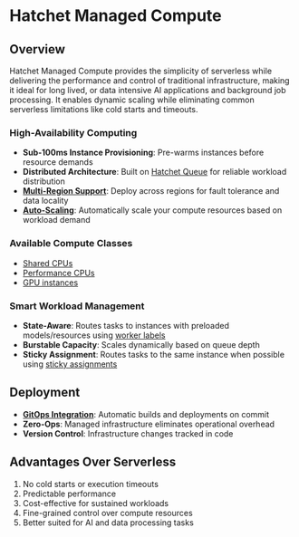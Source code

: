 
# Hatchet Managed Compute

## Overview

Hatchet Managed Compute provides the simplicity of serverless while delivering the performance and control of traditional infrastructure, making it ideal for long lived, or data intensive AI applications and background job processing. It enables dynamic scaling while eliminating common serverless limitations like cold starts and timeouts.

### High-Availability Computing

- **Sub-100ms Instance Provisioning**: Pre-warms instances before resource demands
- **Distributed Architecture**: Built on [Hatchet Queue](../home/) for reliable workload distribution
- **[Multi-Region Support](./cpu.mdx#available-regions)**: Deploy across regions for fault tolerance and data locality
- **[Auto-Scaling](./auto-scaling.mdx)**: Automatically scale your compute resources based on workload demand

### Available Compute Classes

- [Shared CPUs](./cpu.mdx#shared-cpu)
- [Performance CPUs](./cpu.mdx#performance-cpu)
- [GPU instances](./gpu.mdx)

### Smart Workload Management

- **State-Aware**: Routes tasks to instances with preloaded models/resources using [worker labels](../home/features/worker-assignment/worker-affinity.mdx)
- **Burstable Capacity**: Scales dynamically based on queue depth
- **Sticky Assignment**: Routes tasks to the same instance when possible using [sticky assignments](../home/features/worker-assignment/sticky-assignment.mdx)

## Deployment

- **[GitOps Integration](./git-ops.mdx)**: Automatic builds and deployments on commit
- **Zero-Ops**: Managed infrastructure eliminates operational overhead
- **Version Control**: Infrastructure changes tracked in code

## Advantages Over Serverless

1. No cold starts or execution timeouts
2. Predictable performance
3. Cost-effective for sustained workloads
4. Fine-grained control over compute resources
5. Better suited for AI and data processing tasks
